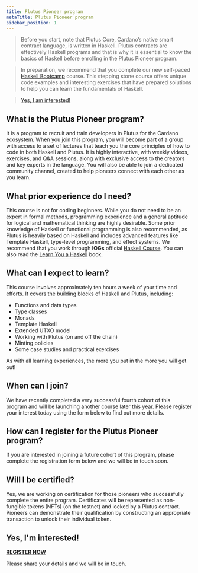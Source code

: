 ```yaml
---
title: Plutus Pioneer program
metaTitle: Plutus Pioneer program
sidebar_position: 1
---
```


> Before you start, note that Plutus Core, Cardano’s native smart contract
> language, is written in Haskell. Plutus contracts are effectively Haskell
> programs and that is why it is essential to know the basics of Haskell before
> enrolling in the Plutus Pioneer program.

> In preparation, we recommend that you complete our new self-paced
> [Haskell Bootcamp](https://iohk.instructure.com/courses/141) course. This
> stepping stone course offers unique code examples and interesting exercises
> that have prepared solutions to help you can learn the fundamentals of
> Haskell.

> [Yes, I am interested!](https://iohk.instructure.com/courses/141)

## What is the Plutus Pioneer program?

It is a program to recruit and train developers in Plutus for the Cardano
ecosystem. When you join this program, you will become part of a group with
access to a set of lectures that teach you the core principles of how to code in
both Haskell and Plutus. It is highly interactive, with weekly videos,
exercises, and Q&A sessions, along with exclusive access to the creators and key
experts in the language. You will also be able to join a dedicated community
channel, created to help pioneers connect with each other as you learn.

## What prior experience do I need?

This course is not for coding beginners. While you do not need to be an expert
in formal methods, programming experience and a general aptitude for logical and
mathematical thinking are highly desirable. Some prior knowledge of Haskell or
functional programming is also recommended, as Plutus is heavily based on
Haskell and includes advanced features like Template Haskell, type-level
programming, and effect systems. We recommend that you work through **IOGs**
official [Haskell Course](https://github.com/input-output-hk/haskell-course).
You can also read the [Learn You a Haskell](http://learnyouahaskell.com/) book.

## What can I expect to learn?

This course involves approximately ten hours a week of your time and efforts. It
covers the building blocks of Haskell and Plutus, including:

- Functions and data types
- Type classes
- Monads
- Template Haskell
- Extended UTXO model
- Working with Plutus (on and off the chain)
- Minting policies
- Some case studies and practical exercises

As with all learning experiences, the more you put in the more you will get out!

## When can I join?

We have recently completed a very successful fourth cohort of this program and
will be launching another course later this year. Please register your interest
today using the form below to find out more details.

## How can I register for the Plutus Pioneer program?

If you are interested in joining a future cohort of this program, please
complete the registration form below and we will be in touch soon.

## Will I be certified?

Yes, we are working on certification for those pioneers who successfully
complete the entire program. Certificates will be represented as non-fungible
tokens (NFTs) (on the testnet) and locked by a Plutus contract. Pioneers can
demonstrate their qualification by constructing an appropriate transaction to
unlock their individual token.

## Yes, I'm interested!

**[REGISTER NOW](https://input-output.typeform.com/to/au0XDcBP)**

Please share your details and we will be in touch.
